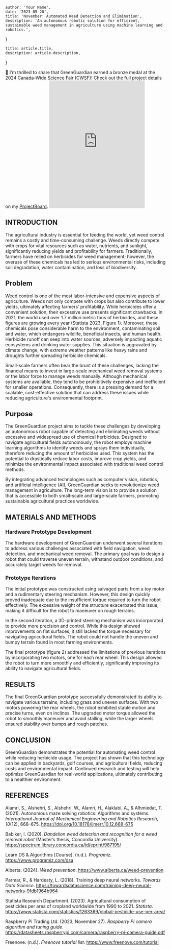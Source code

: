 
    author: 'Your Name',
    date: '2023-05-20',
    title: 'November: Automated Weed Detection and Elimination',
    description: 'An autonomous robotic solution for efficient, sustainable weed management in agriculture using machine learning and robotics.',
}

    title: article.title,
    description: article.description,
}

<div style={{ padding: '20px', backgroundColor: '#f9f9f9', borderRadius: '8px', marginBottom: '20px' }}>
    🎉 I'm thrilled to share that GreenGuardian earned a bronze medal at the 2024 Canada-Wide Science Fair (CWSF)! Check out the full project details on my
    <a href="https://partner.projectboard.world/ysc/project/greenguardian-automated-weed-detection-and-elimination" target="_blank" style={{ color: '#007acc', fontWeight: 'bold' }}>ProjectBoard</a>.
    <iframe className={"w-full"}  height="400" src="https://www.youtube.com/embed/oWvfxRrFsdk" frameborder="0" allowfullscreen></iframe>
</div>

## INTRODUCTION

The agricultural industry is essential for feeding the world, yet weed control remains a costly and time-consuming challenge. Weeds directly compete with crops for vital resources such as water, nutrients, and sunlight, significantly reducing yields and profitability for farmers. Traditionally, farmers have relied on herbicides for weed management; however, the overuse of these chemicals has led to serious environmental risks, including soil degradation, water contamination, and loss of biodiversity.

## Problem

Weed control is one of the most labor-intensive and expensive aspects of agriculture. Weeds not only compete with crops but also contribute to lower yields, ultimately affecting farmers’ profitability. While herbicides offer a convenient solution, their excessive use presents significant drawbacks. In 2021, the world used over 1.7 million metric tons of herbicides, and these figures are growing every year (Statista 2023, Figure 1). Moreover, these chemicals pose considerable harm to the environment, contaminating soil and water, which endangers wildlife, beneficial insects, and human health. Herbicide runoff can seep into water sources, adversely impacting aquatic ecosystems and drinking water supplies. This situation is aggravated by climate change, with extreme weather patterns like heavy rains and droughts further spreading herbicide chemicals.

Small-scale farmers often bear the brunt of these challenges, lacking the financial means to invest in large-scale mechanical weed removal systems or the labor force to manage weeds manually. Although mechanical systems are available, they tend to be prohibitively expensive and inefficient for smaller operations. Consequently, there is a pressing demand for a scalable, cost-effective solution that can address these issues while reducing agriculture's environmental footprint.

## Purpose

The GreenGuardian project aims to tackle these challenges by developing an autonomous robot capable of detecting and eliminating weeds without excessive and widespread use of chemical herbicides. Designed to navigate agricultural fields autonomously, the robot employs machine learning algorithms to identify weeds and sprays them individually, therefore reducing the amount of herbicides used. This system has the potential to drastically reduce labor costs, improve crop yields, and minimize the environmental impact associated with traditional weed control methods.

By integrating advanced technologies such as computer vision, robotics, and artificial intelligence (AI), GreenGuardian seeks to revolutionize weed management in agriculture. The long-term vision is to provide a solution that is accessible to both small-scale and large-scale farmers, promoting sustainable agricultural practices worldwide.

## MATERIALS AND METHODS

### Hardware Prototype Development

The hardware development of GreenGuardian underwent several iterations to address various challenges associated with field navigation, weed detection, and mechanical weed removal. The primary goal was to design a robot that could traverse uneven terrain, withstand outdoor conditions, and accurately target weeds for removal.



### Prototype Iterations

The initial prototype was constructed using salvaged parts from a toy motor and a rudimentary steering mechanism. However, this design quickly proved inadequate due to the insufficient torque required to turn the robot effectively. The excessive weight of the structure exacerbated this issue, making it difficult for the robot to maneuver on rough terrains.

In the second iteration, a 3D-printed steering mechanism was incorporated to provide more precision and control. While this design showed improvements on flat surfaces, it still lacked the torque necessary for navigating agricultural fields. The robot could not handle the uneven and bumpy terrain found in most farming environments.

The final prototype (figure 2) addressed the limitations of previous iterations by incorporating two motors, one for each rear wheel. This design allowed the robot to turn more smoothly and efficiently, significantly improving its ability to navigate agricultural fields.

## RESULTS

The final GreenGuardian prototype successfully demonstrated its ability to navigate various terrains, including grass and uneven surfaces. With two motors powering the rear wheels, the robot exhibited stable motion and precise turns, even on inclines. The upgraded motor torque allowed the robot to smoothly maneuver and avoid stalling, while the larger wheels ensured stability over bumps and rough patches.

## CONCLUSION

GreenGuardian demonstrates the potential for automating weed control while reducing herbicide usage. The project has shown that this technology can be applied in backyards, golf courses, and agricultural fields, reducing costs and environmental impact. Continued research and testing will help optimize GreenGuardian for real-world applications, ultimately contributing to a healthier environment.

## REFERENCES

Alamri, S., Alshehri, S., Alshehri, W., Alamri, H., Alaklabi, A., & Alhmiedat, T. (2021). Autonomous maze solving robotics: Algorithms and systems. *International Journal of Mechanical Engineering and Robotics Research*, *10*(12), 668–675. https://doi.org/10.18178/ijmerr.10.12.668-675

Babiker, I. (2020). *Dandelion weed detection and recognition for a weed removal robot* (Master’s thesis, Concordia University). https://spectrum.library.concordia.ca/id/eprint/987195/

Learn DS & Algorithms [Course]. (n.d.). *Programiz*. https://www.programiz.com/dsa

Alberta. (2024). *Weed prevention*. https://www.alberta.ca/weed-prevention

Parmar, R., & Hardesty, L. (2018). Training deep neural networks. *Towards Data Science*. https://towardsdatascience.com/training-deep-neural-networks-9fdb1964b964

Statista Research Department. (2023). Agricultural consumption of pesticides per area of cropland worldwide from 1990 to 2021. *Statista*. https://www.statista.com/statistics/1263369/global-pesticide-use-per-area/

Raspberry Pi Trading Ltd. (2023, November 27). *Raspberry Pi camera algorithm and tuning guide*. https://datasheets.raspberrypi.com/camera/raspberry-pi-camera-guide.pdf

Freenove. (n.d.). *Freenove tutorial list*. https://www.freenove.com/tutorial
